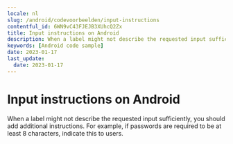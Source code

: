 ```yaml
---
locale: nl
slug: /android/codevoorbeelden/input-instructions
contentful_id: 6WN9vC43FJEJB3XUhcQ2Zx
title: Input instructions on Android
description: When a label might not describe the requested input sufficiently, you should add additional instructions.
keywords: [Android code sample]
date: 2023-01-17
last_update:
  date: 2023-01-17
---
```


# Input instructions on Android

When a label might not describe the requested input sufficiently, you should add additional instructions. For example, if passwords are required to be at least 8 characters, indicate this to users.

<CodeSample id="input-instructions" locale="nl" platform="android"/>
